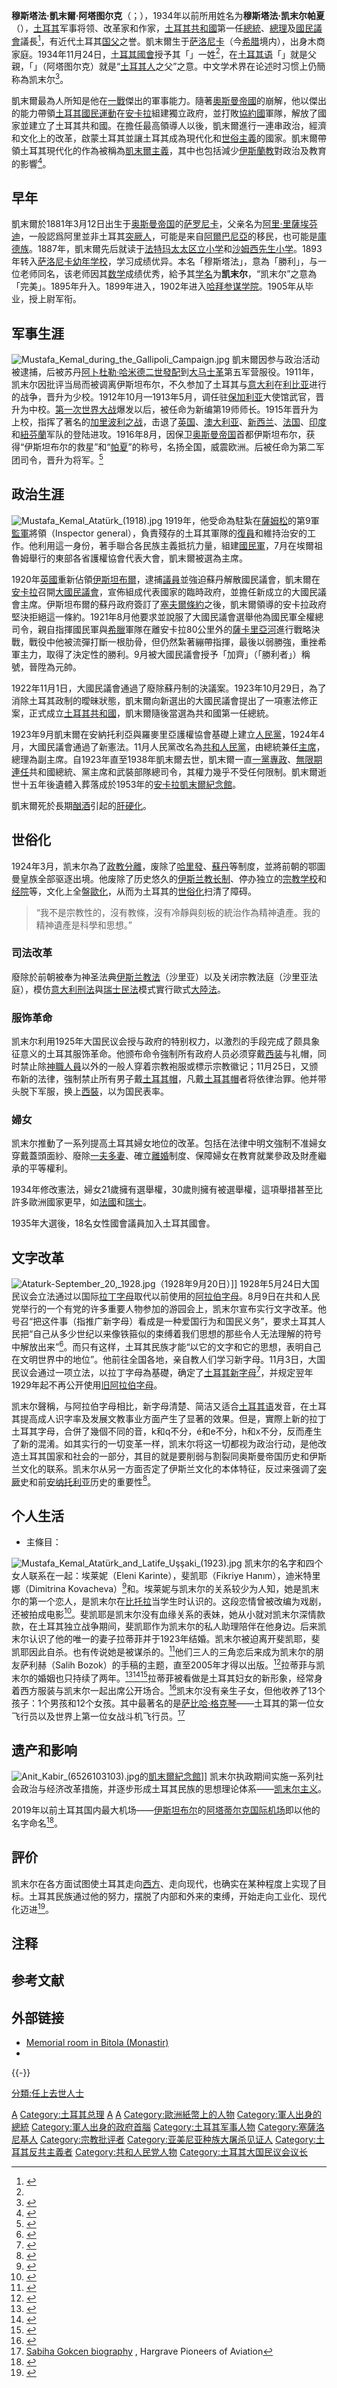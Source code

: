 {{TA
|G1 = Country
|1 = zh-hans:奥斯曼; zh-hk:奧斯曼; zh-tw:鄂圖曼;
|2 = zh-cn:阿塔图尔克; zh-hk: 阿塔圖克; zh-tw:阿塔圖克;
}}
{{Redirect|凯末尔||凯默尔}}
{{Infobox officeholder
|honorific-prefix  = [[土耳其共和國|土耳其共和國]][[國父|國父]]
| name             = 穆斯塔法·凯末尔·阿塔图尔克
| original_name    = {{lang|tr|Mustafa Kemal Atatürk}}
| 後綴尊稱           = [[土耳其總統|總統]][[閣下|閣下]]
| nationality      = {{flag|TUR|name=土耳其共和國}}
| image            = Ataturk1930s.jpg
| birth_date       = 1881年
| birth_place      = {{flag|Ottoman Empire}}{{le|萨洛尼卡州|Salonica Vilayet}}[[塞萨洛尼基|萨洛尼卡]]<br>（今[[希腊|希腊]]塞萨洛尼基）
| death_date       = {{Death date and age|1938|11|10|1881|5|19}}
| death_place      = {{TUR}}[[伊斯坦布尔|伊斯坦布尔]][[多尔玛巴赫切宫|多尔玛巴赫切宫]]
| restingplace     = {{TUR}}[[安卡拉|安卡拉]]{{le|安卡拉民族志博物馆|Ethnography Museum of Ankara|民族志博物馆}}<br>（1938年–1953年，未下葬）<br>{{TUR}}安卡拉[[凱末爾纪念館|凱末爾纪念館]]<br>（1953年至今）
| signature        = Signature of Mustafa Kemal Atatürk.svg
| party            = [[共和人民党_(土耳其)|共和人民党]]
| otherparty       = 
| spouse           = {{le|拉蒂菲·乌沙克利吉尔|Lâtife Uşaklıgil}}（1923–25）
| order1           = 
| office1          = {{土耳其}}第1任[[土耳其总统列表|总统]]
| term1            = 1923年10月29日–1938年11月10日
| primeminister1   = [[伊斯麦特·伊诺努|伊斯麦特·伊诺努]]<br>[[阿里·费特希·奥克亚尔|阿里·费特希·奥克亚尔]]<br />[[杰拉勒·拜亚尔|杰拉勒·拜亚尔]]
| predecessor1     = （职位创立）
| successor1       = [[伊斯麦特·伊诺努|伊斯麦特·伊诺努]]
| office2          = {{土耳其}}第1任[[土耳其总理列表|总理]]
| term2            = 1920年5月3日–1921年1月24日
| deputy2          = [[费夫齐·恰克马克|费夫齐·恰克马克]]
| predecessor2     = （职位创立）
| successor2       = [[费夫齐·恰克马克|费夫齐·恰克马克]]
| office3          = 第1任{{le|土耳其大国民议会议长列表|List of Speakers of the Parliament of Turkey|土耳其大国民议会议长}}
| term3            = 1920年4月24日–1923年10月29日
| predecessor3     = （职位创立）
| successor3       = [[阿里·费特希·奥克亚尔|阿里·费特希·奥克亚尔]]
| office4          = [[共和人民党_(土耳其)|共和人民党終身主席]]
| term4            = 1923年9月9日－1938年11月10日
| predecessor4     = （职位创立）
| successor4       = [[伊斯麦特·伊诺努|伊斯麦特·伊诺努]]
<!--Military service-->
| allegiance       = {{flag|Ottoman Empire}}<small>（1893–1919）</small><br />{{flag|Turkey}}<small>（1919–1927）</small>
| branch           = {{army|Ottoman Empire|name=奥斯曼帝国陆军}}<br />{{flagicon image|Flag of Turkish Land Forces Command.svg}} [[土耳其陆军|土耳其陆军]]
| rank             = 元帅
| unit             =
| commands         = 第19师<br />第16军团<br />第2军<br />第7军<br />伊尔迪里姆军团<br />大国民议会军
| battles          = [[意土战争|意土战争]]<br />[[第一次世界大战|第一次世界大战]]<br />[[希土战争_(1919年-1922年)|希土战争]]
| awards           = 24个奖章
| footnotes        = 
}}
'''穆斯塔法·凱末爾·阿塔图尔克'''（{{lang-tr|Mustafa Kemal Atatürk}}；{{bd|1881年|5月19日|1938年|11月10日|catIdx=K}}{{NoteTag|他的生日不详。5月19日（他于1919年降落到薩姆松发起民族主义抵抗运动的那天）被视为他的象征性生日。也有人声称他出生于1880年。<ref>{{cite book |page=106 |first=Erik Jan |last=Zürcher |author-link = Erik-Jan Zürcher |title = The Unionist factor: the role of the Committee of Union and Progress in the Turkish National Movement, 1905–1926|year=1984 |location = Leiden, South Holland |publisher = E.J. Brill }}</ref>}}），1934年以前所用姓名为'''穆斯塔法·凯末尔帕夏'''（{{lang-tr|Mustafa Kemal Paşa}}），[[土耳其|土耳其]]军事将领、改革家和作家，[[土耳其共和國|土耳其共和國]]第一任[[土耳其總統|總統]]、[[土耳其總理|總理]]及[[土耳其大國民議會|國民議會]]議長<ref name="yatsen">{{cite web
 |url = http://www.yatsen.gov.tw/chinese/news/show.php?id=9219&Page=1&PHPSESSID=c73e9293c4d68e639fc8f16bf262ea5f
 |title       = 「土耳其共和國國父凱墨爾生平及成就展」在國立國父紀念館帶您進入歷史之旅
 |publisher   = 國父紀念館
 |date        = 2013-10-18
 |access-date  = 2013-10-28
 |dead-url     = yes
 |archive-url  = https://web.archive.org/web/20131029214219/http://www.yatsen.gov.tw/chinese/news/show.php?id=9219&Page=1&PHPSESSID=c73e9293c4d68e639fc8f16bf262ea5f
 |archive-date = 2013-10-29
}}</ref>，有近代土耳其[[国父|国父]]之誉。凱末爾生于[[萨洛尼卡|萨洛尼卡]]（今[[希腊|希腊]]境内），出身木商家庭。1934年11月24日，[[土耳其國會|土耳其國會]]授予其「{{lang|tr|Atatürk}}」一姓<ref name=yatsen/>，在[[土耳其语|土耳其语]]「{{lang|tr|Ata}}」就是父親，「{{lang|tr|Atatürk}}」（阿塔图尔克）就是“[[土耳其人|土耳其人]]之父”之意。中文学术界在论述时习惯上仍簡称為凯末尔<ref name="测试">
{{cite book 
 |author=昝涛
 |title=现代国家与民族建构：20世纪前期土耳其民族主义研究 
 |year=2011 
 |publisher=三联书店
 |pages=p.7 
 |isbn=9787108037206 
}}</ref>。

凱末爾最為人所知是他在[[第一次世界大战|一戰]]傑出的軍事能力。隨著[[奧斯曼帝國|奧斯曼帝國]]的崩解，他以傑出的能力帶領[[土耳其國民運動|土耳其國民運動]]在[[安卡拉|安卡拉]]組建獨立政府，並打敗[[協約國|協約國]]軍隊，解放了國家並建立了土耳其共和國。在擔任最高領導人以後，凱末爾進行一連串政治，經濟和文化上的改革，啟蒙土耳其並讓土耳其成為現代化和[[世俗主義|世俗主義]]的國家。凱末爾帶領土耳其現代化的作為被稱為[[凱末爾主義|凱末爾主義]]，其中也包括減少[[伊斯蘭教|伊斯蘭教]]對政治及教育的影響<ref>{{cite book |author=孙振玉 |title=传统与现实：土耳其的伊斯兰教与穆斯林 |year=2001 |publisher=民族出版社 |isbn=9787105046171 |url=http://wapread.189.cn/goChapterContent.action?bookId=100000215337455&chapterId=4&curpage=5&surplus=1 |access-date=2013-10-24 |archive-url=https://web.archive.org/web/20131029195711/http://wapread.189.cn/goChapterContent.action?bookId=100000215337455&chapterId=4&curpage=5&surplus=1 |archive-date=2013-10-29 |dead-url=yes }}</ref>。

== 早年 ==
凱末爾於1881年3月12日出生于[[奥斯曼帝国|奥斯曼帝国]]的[[萨罗尼卡|萨罗尼卡]]，父亲名为[[阿里·里薩埃芬迪|阿里·里薩埃芬迪]]，一般認爲阿里並非土耳其[[突厥人|突厥人]]，可能是来自[[阿爾巴尼亞|阿爾巴尼亞]]的移民，也可能是[[庫德族|庫德族]]。1887年，凱末爾先后就读于[[法特玛太太区立小学|法特玛太太区立小学]]和[[沙姆西先生小学|沙姆西先生小学]]。1893年转入[[萨洛尼卡幼年学校|萨洛尼卡幼年学校]]，学习成绩优异。本名「穆斯塔法」，意為「勝利」，与一位老师同名，该老师因其[[数学|数学]]成绩优秀，給予其[[訓名|学名]]为'''凯末尔'''，“凯末尔”之意為「完美」。1895年升入{{link-en|莫纳斯提尔军事高中|Monastir Military High School}}。1899年进入{{link-en|土耳其军校|Turkish Military Academy}}，1902年进入[[哈拜参谋学院|哈拜参谋学院]]。1905年从{{link-en|奥斯曼军事学院|Ottoman Military College}}毕业，授上尉军衔。

== 军事生涯 ==
[[File:Mustafa_Kemal_during_the_Gallipoli_Campaign.jpg|thumb]]
凱末爾因参与政治活动被逮捕，后被苏丹[[阿卜杜勒·哈米德二世|阿卜杜勒·哈米德二世]][[發配|發配]]到[[大马士革|大马士革]]第五军营服役。1911年，凯末尔因批评当局而被调离伊斯坦布尔，不久参加了土耳其与[[意大利|意大利]]在[[利比亚|利比亚]]进行的战争，晋升为少校。1912年10月—1913年5月，调任驻[[保加利亚|保加利亚]]大使馆武官，晋升为中校。[[第一次世界大战|第一次世界大战]]爆发以后，被任命为新编第19师师长。1915年晋升为上校，指挥了著名的[[加里波利之战|加里波利之战]]，击退了[[英国|英国]]、[[澳大利亚|澳大利亚]]、[[新西兰|新西兰]]、[[法国|法国]]、[[印度|印度]]和[[紐芬蘭|紐芬蘭]]军队的登陆进攻。1916年8月，因保卫[[奥斯曼帝国|奥斯曼帝国]]首都伊斯坦布尔，获得“伊斯坦布尔的救星”和“[[帕夏|帕夏]]”的称号，名扬全国，威震欧洲。后被任命为第二军团司令，晋升为将军。<ref name=yuan2013>{{cite journal|author=袁灿兴|title=凯末尔与土耳其的现代化之路|journal=《文史天地》|year=2013|issue=02|url=http://www.wstdw.com/html/87/3/3291/1.htm|accessdate=2013-11-20|deadurl=yes|archiveurl=https://web.archive.org/web/20131210131009/http://www.wstdw.com/html/87/3/3291/1.htm|archivedate=2013-12-10}}</ref>

== 政治生涯 ==
[[File:Mustafa_Kemal_Atatürk_(1918).jpg|thumb]]   
1919年，他受命為駐紮在[[薩姆松|薩姆松]]的第9軍[[監軍|監軍]]將領（Inspector general），負責殘存的土耳其軍隊的[[復員|復員]]和維持治安的工作。他利用這一身份，著手聯合各民族主義抵抗力量，組建[[土耳其革命者|國民軍]]，7月在埃爾祖魯姆舉行的東部各省護權協會代表大會，凱末爾被選為主席。

1920年[[英國|英國]]重新佔領[[伊斯坦布爾|伊斯坦布爾]]，逮捕[[議員|議員]]並強迫蘇丹解散國民議會，凱末爾在[[安卡拉|安卡拉]]召開[[大國民議會|大國民議會]]，宣佈組成代表國家的臨時政府，並擔任新成立的大國民議會主席。伊斯坦布爾的蘇丹政府簽訂了[[塞夫爾條約|塞夫爾條約]]之後，凱末爾領導的安卡拉政府堅決拒絕這一條約。1921年8月他要求並說服了大國民議會選舉他為國民軍全權總司令，親自指揮國民軍與[[希臘|希臘]]軍隊在離安卡拉80公里外的[[薩卡里亞河|薩卡里亞河]]進行戰略決戰，戰役中他被流彈打斷一根肋骨，但仍然紮著繃帶指揮，最後以弱勝強，重挫希軍主力，取得了決定性的勝利。9月被大國民議會授予「加齊」（「勝利者」）稱號，晉陞為元帥。

1922年11月1日，大國民議會通過了廢除蘇丹制的決議案。1923年10月29日，為了消除土耳其政制的曖昧狀態，凱末爾向新選出的大國民議會提出了一項憲法修正案，正式成立[[土耳其共和國|土耳其共和國]]，凱末爾隨後當選為共和國第一任總統。

1923年9月凱末爾在安納托利亞與羅麥里亞護權協會基礎上建立[[共和人民黨_(土耳其)|人民黨]]，1924年4月，大國民議會通過了新憲法。11月人民黨改名為[[共和人民黨_(土耳其)|共和人民黨]]，由總統兼任[[政黨領袖|主席]]，總理為副主席。自1923年直至1938年凱末爾去世，凱末爾一直[[一黨專政|一黨專政]]、[[無限期連任|無限期連任]]共和國總統、黨主席和武裝部隊總司令，其權力幾乎不受任何限制。凱末爾逝世十五年後遺體入葬落成於1953年的[[安卡拉|安卡拉]][[凱末爾紀念館|凱末爾紀念館]]。

凱末爾死於長期[[酗酒|酗酒]]引起的[[肝硬化|肝硬化]]。

== 世俗化 ==
{{main|凱末爾改革}}
1924年3月，凯末尔為了[[政教分離|政教分離]]，废除了[[哈里發|哈里發]]、[[苏丹_(称谓)|蘇丹]]等制度，並將前朝的鄂圖曼皇族全部驱逐出境。他废除了历史悠久的[[伊斯兰教长制|伊斯兰教长制]]、停办独立的[[宗教学校|宗教学校]]和[[经院|经院]]等，文化上全盤[[歐化|歐化]]，从而为土耳其的[[世俗化|世俗化]]扫清了障碍。
<blockquote>“我不是宗教性的，沒有教條，沒有冷靜與刻板的統治作為精神遺產。我的精神遺產是科學和思想。”</blockquote>

=== 司法改革 ===
廢除於前朝被奉为神圣法典[[伊斯兰教法|伊斯兰教法]]（沙里亚）以及关闭宗教法庭（沙里亚法庭），模仿[[意大利|意大利]][[刑法|刑法]]與[[瑞士|瑞士]][[民法|民法]]模式實行歐式[[大陸法|大陸法]]。

=== 服饰革命 ===
凯末尔利用1925年大国民议会授与政府的特别权力，以激烈的手段完成了颇具象征意义的土耳其服饰革命。他颁布命令強制所有政府人员必须穿戴[[西装|西装]]与礼帽，同时禁止除[[神職人員|神職人員]]以外的一般人穿着宗教袍服或標示宗教徽记；11月25日，又颁布新的法律，強制禁止所有男子戴[[土耳其帽|土耳其帽]]，凡戴[[土耳其帽|土耳其帽]]者将依律治罪。他并带头脱下军服，换上[[西裝|西裝]]，以为国民表率。

=== 婦女 ===
凯末尔推動了一系列提高土耳其婦女地位的改革。包括在法律中明文強制不准婦女穿戴蓋頭面紗、廢除[[一夫多妻|一夫多妻]]、確立[[離婚|離婚]]制度、保障婦女在教育就業參政及財產繼承的平等權利。

1934年修改憲法，婦女21歲擁有選舉權，30歲則擁有被選舉權，這項舉措甚至比許多歐洲國家更早，如[[法國|法國]]和[[瑞士|瑞士]]。

1935年大選後，18名女性國會議員加入土耳其國會。

== 文字改革 ==
[[File:Ataturk-September_20,_1928.jpg|thumb]]（1928年9月20日）]]
1928年5月24日大国民议会立法通过以国际[[拉丁字母|拉丁字母]]取代以前使用的[[阿拉伯字母|阿拉伯字母]]。8月9日在共和人民党举行的一个有党的许多重要人物参加的游园会上，凯末尔宣布实行文字改革。他号召“把这件事（指推广新字母）看成是一种爱国行为和国民义务”，要求土耳其人民把“自己从多少世纪以来像铁箍似的束缚着我们思想的那些令人无法理解的符号中解放出来”<ref>{{cite web|url=http://www.da-kiss.com/a/lishizhenxiang/20130402/3603.html|title=土耳其融入欧洲文明的极端“字母革命”|publisher=奇闻异事网|accessdate=2013-10-28|deadurl=yes|archiveurl=https://web.archive.org/web/20131029202107/http://www.da-kiss.com/a/lishizhenxiang/20130402/3603.html|archivedate=2013-10-29}}</ref>。而只有这样，土耳其民族才能“以它的文字和它的思想，表明自己在文明世界中的地位”。他前往全国各地，亲自教人们学习新字母。11月3日，大国民议会通过一项立法，以拉丁字母為基礎，确定了[[土耳其語字母|土耳其新字母]]<ref>{{cite web |url=http://www.goturkey.com.cn/i/521.html |title=土耳其語言 |publisher=土耳其旅遊局 |accessdate=2013-10-28 |archive-date=2013-10-29 |archive-url=https://web.archive.org/web/20131029215505/http://www.goturkey.com.cn/i/521.html |dead-url=no }}</ref>，并规定翌年1929年起不再公开使用[[鄂圖曼土耳其語字母|旧阿拉伯字母]]。

凯末尔聲稱，与阿拉伯字母相比，新字母清楚、简洁又适合[[土耳其语|土耳其语]]发音，在土耳其提高成人识字率及发展文教事业方面产生了显著的效果。但是，實際上新的拉丁土耳其字母，合併了幾個不同的音，k和q不分，é和e不分，h和x不分，反而產生了新的混淆。如其实行的一切变革一样，凯末尔将这一切都视为政治行动，是他改造土耳其国家和社会的一部分，其目的就是要削弱与割裂同奥斯曼帝国历史和伊斯兰文化的联系。凯末尔从另一方面否定了伊斯兰文化的本体特征，反过来强调了[[突厥|突厥]]史和前[[安纳托利亚|安纳托利亚]]历史的重要性<ref>{{cite news |author=韓宗佳 |title=土耳其能否重歸中東領導者？ |url=http://news.sina.com.tw/article/20130605/9840139.html |work=新浪新聞 |date=2013-06-05 |accessdate=2013-10-28 |archive-date=2013-10-29 |archive-url=https://web.archive.org/web/20131029213239/http://news.sina.com.tw/article/20130605/9840139.html |dead-url=no }}</ref>。

==个人生活==
*主條目：{{le|穆斯塔法·凱末爾·阿塔圖爾克的個人生活|Personal life of Mustafa Kemal Atatürk}}
[[File:Mustafa_Kemal_Atatürk_and_Latife_Uşşaki_(1923).jpg|thumb]]
凯末尔的名字和四个女人联系在一起：埃莱妮（Eleni Karinte），斐凯耶（Fikriye Hanım），迪米特里娜（Dimitrina Kovacheva）<ref>{{Cite web |url=http://books.google.bg/books?id=ZSUDaIwQ0UQC&pg=PA327&dq=Dimitrina+Kovaceva+Ataturk&hl=bg&sa=X&ei=I-IAUZrUC8im4ATXrICYCA&redir_esc=y#v=onepage&q=Dimitrina%20Kovaceva%20Ataturk&f=false |title=Atatürk: Eine Biographie, Klaus Kreiser, C.H.Beck, 2011, ISBN 978-3-406-61978-6, p. 80, (Ger.) |accessdate=2013-11-20 |archive-date=2013-11-02 |archive-url=https://web.archive.org/web/20131102225226/http://books.google.bg/books?id=ZSUDaIwQ0UQC&pg=PA327&dq=Dimitrina+Kovaceva+Ataturk&hl=bg&sa=X&ei=I-IAUZrUC8im4ATXrICYCA&redir_esc=y#v=onepage&q=Dimitrina%20Kovaceva%20Ataturk&f=false |dead-url=no }}</ref>和{{link-en|拉蒂菲·乌沙克利吉尔|Latife Uşaklıgil}}。埃莱妮与凯末尔的关系较少为人知，她是凯末尔的第一个恋人，是凯末尔在[[比托拉|比托拉]]当学生时认识的。这段恋情曾被改编为戏剧，还被拍成电影<ref>{{cite web |url=http://www.imdb.com/title/tt1942808/ |title=Balkan Is Not Dead |date=2012-08-09 |work=IMDb |accessdate=2012-11-12 |archive-date=2015-01-15 |archive-url=https://web.archive.org/web/20150115104836/http://www.imdb.com/title/tt1942808/ |dead-url=no }}</ref>。斐凯耶是凯末尔没有血缘关系的表妹，她从小就对凯末尔深情款款，在土耳其独立战争期间，斐凯耶作为凯末尔的私人助理陪伴在他身边。后来凯末尔认识了他的唯一的妻子拉蒂菲并于1923年结婚。凯末尔被迫离开斐凯耶，斐凯耶因此自杀。也有传说她是被谋杀的。<ref>{{cite web |url=http://atam.webnode.com/anasayfa/biografi/ataturk%E2%80%99un%20ozel%20hayat%C4%B1%20/ |title=Atatürk'ün Özel Hayatı |year=2008 |work=Atatürk |accessdate=2012-11-12 |deadurl=yes |archiveurl=https://web.archive.org/web/20121231222800/http://atam.webnode.com/anasayfa/biografi/ataturk%E2%80%99un%20ozel%20hayat%C4%B1%20/ |archivedate=2012-12-31 }}</ref>他们三人的三角恋后来成为凯末尔的朋友萨利赫（Salih Bozok）的手稿的主题，直至2005年才得以出版。<ref>{{cite book |title=Latife ve Fikriye İki Aşk Arasında Atatürk |first=İsmet |last=Bozdağ |publisher=Truva Yayınları |location=Istanbul |year=2005}}</ref>拉蒂菲与凯末尔的婚姻也只持续了两年。<ref name=wen2004>{{cite web |author=文非 刘作奎 |title=现代土耳其创建者凯末尔 |url=http://www.people.com.cn/GB/paper68/11635/1048786.html |publisher=人民网 |date=2004-03-22 |accessdate=2013-11-20 |archive-date=2015-06-10 |archive-url=https://web.archive.org/web/20150610194209/http://www.people.com.cn/GB/paper68/11635/1048786.html |dead-url=no }}</ref><ref name=cri2005>{{cite web |title=土耳其国母日记又遭禁 国父私生活仍迷雾重重 |url=http://gb.cri.cn/7383/2005/03/07/1205@472145.htm |publisher=国际在线 |date=2005-03-07 |accessdate=2013-11-20 |archive-date=2013-05-16 |archive-url=https://web.archive.org/web/20130516211632/http://gb.cri.cn/7383/2005/03/07/1205@472145.htm |dead-url=no }}</ref><ref>{{cite book|title=The Crescent and the Couch: Cross-Currents Between Islam and Psychoanalysis|last=Akhtar|first=Salman|year=2008|publisher=Rowman & Littlefield|isbn=0-7657-0574-5|page=[https://archive.org/details/crescentcouchcro0000unse/page/68 68]|url=https://archive.org/details/crescentcouchcro0000unse}}</ref>拉蒂菲被看做是土耳其妇女的新形象，经常身着西方服装与凯末尔一起出席公开场合。<ref name="latife1">{{cite news| url = http://news.independent.co.uk/europe/article1152032.ece| title = Turkey in the 21st century: The Legacy Of Mrs Ataturk| accessdate = 2007-09-29| date = 2006-07-01| first = Pelin| last = Turgut| work = The Independent| location = UK| archive-date = 2007-08-27| archive-url = https://web.archive.org/web/20070827205426/http://news.independent.co.uk/europe/article1152032.ece| dead-url = no}}</ref>凯末尔没有亲生子女，但他收养了13个孩子：1个男孩和12个女孩。其中最著名的是[[萨比哈·格克琴|萨比哈·格克琴]]——土耳其的第一位女飞行员以及世界上第一位女战斗机飞行员。<ref>[http://www.ctie.monash.edu.au/hargrave/gokcen.html Sabiha Gokcen biography] {{Wayback|url=http://www.ctie.monash.edu.au/hargrave/gokcen.html |date=20180309090908 }}, Hargrave Pioneers of Aviation</ref>

== 遗产和影响 ==
[[File:Anit_Kabir_(6526103103).jpg|thumb]]的[[凱末爾紀念館|凱末爾紀念館]]]]
凯末尔执政期间实施一系列社会政治与经济改革措施，并逐步形成土耳其民族的思想理论体系——[[凯末尔主义|凯末尔主义]]。

2019年以前土耳其国内最大机场——[[伊斯坦布尔|伊斯坦布尔]]的[[阿塔蒂尔克国际机场|阿塔蒂尔克国际机场]]即以他的名字命名<ref>{{cite web|author=李显超|url=http://site.nihaowang.com/site/7821f|title=阿塔蒂尔克国际机场|publisher=你好網|accessdate=2013-10-28|deadurl=yes|archiveurl=https://web.archive.org/web/20160304122310/http://site.nihaowang.com/site/7821f|archivedate=2016-03-04}}</ref>。

== 評价 ==
凯末尔在各方面试图使土耳其走向[[西方世界|西方]]、走向现代，也确实在某种程度上实现了目标。土耳其民族通过他的努力，摆脱了内部和外来的束缚，开始走向工业化、现代化迈进<ref>{{cite news |author=何清漣 |title=民主的毒藥：軍人干政背後的威權邏輯 |url=http://www.epochtimes.com/b5/13/7/9/n3912164.htm |work=大紀元 |date=2013-07-08 |accessdate=2013-10-28 |archive-date=2013-10-29 |archive-url=https://web.archive.org/web/20131029202647/http://www.epochtimes.com/b5/13/7/9/n3912164.htm |dead-url=no }}</ref>。

== 注释 ==
{{NoteFoot}}

== 参考文献 ==
{{Reflist|30em}}

==外部链接==
{{Sister project links}}
*[https://web.archive.org/web/20090614091504/http://www.bitolatourist.info/things/museum/ataturk.html Memorial room in Bitola (Monastir)]
* {{Internet Archive short film|id=gov.archives.arc.651784|name=Incredible Turk (1958)}}

{{-}}
{{start box}}
{{s-off}}
{{s-new|rows=3}}
{{s-title|[[土耳其大国民议会|土耳其大国民议会]]议长|1920年—1923年}}
{{s-after|[[阿里·费特希·奥克亚尔|阿里·费特希·奥克亚尔]]}}
{{s-title|[[土耳其总理|土耳其总理]]|1920年—1921年}}
{{s-after|[[费乌齐·卡克马克|费乌齐·卡克马克]]}}
{{s-title|[[土耳其总统列表|土耳其总统]]|1923年—1938年}}
{{s-after|[[伊斯麦特·伊诺努|伊斯麦特·伊诺努]]}}
{{end box}}
{{土耳其總統}}
{{土耳其總理}}
{{土耳其元帥}}

{{Authority control}}

{{DEFAULTSORT:Ataturk, Mustafa Kemal}}
[[Category:土耳其總統|A]]
[[Category:土耳其总理|Category:土耳其总理]]
[[Category:民族主义者|A]]
[[Category:亞洲紙幣上的人物|A]]
[[Category:歐洲紙幣上的人物|Category:歐洲紙幣上的人物]]
[[Category:軍人出身的總統|Category:軍人出身的總統]]
[[Category:軍人出身的政府首腦|Category:軍人出身的政府首腦]]
[[Category:土耳其军事人物|Category:土耳其军事人物]]
[[Category:塞薩洛尼基人|Category:塞薩洛尼基人]]
[[Category:宗教批评者|Category:宗教批评者]]
[[Category:亚美尼亚种族大屠杀见证人|Category:亚美尼亚种族大屠杀见证人]]
[[Category:土耳其反共主義者|Category:土耳其反共主義者]]
[[Category:共和人民党人物|Category:共和人民党人物]]
[[Category:土耳其大国民议会议长|Category:土耳其大国民议会议长]]
[[分類:任上去世人士|分類:任上去世人士]]